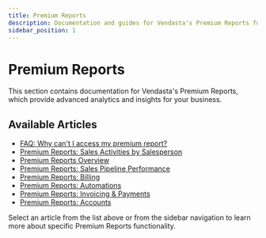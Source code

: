 ```yaml
---
title: Premium Reports
description: Documentation and guides for Vendasta's Premium Reports functionality
sidebar_position: 1
---
```


# Premium Reports

This section contains documentation for Vendasta's Premium Reports, which provide advanced analytics and insights for your business.

## Available Articles

- [FAQ: Why can't I access my premium report?](./faq-why-cant-i-access-my-premium-report.mdx)
- [Premium Reports: Sales Activities by Salesperson](./sales-activities-by-salesperson.mdx)
- [Premium Reports Overview](./overview.mdx)
- [Premium Reports: Sales Pipeline Performance](./sales-pipeline-performance.mdx)
- [Premium Reports: Billing](./billing.mdx)
- [Premium Reports: Automations](./premium-reports-automations.mdx)
- [Premium Reports: Invoicing & Payments](./premium-reports-invoicing-payments.mdx)
- [Premium Reports: Accounts](./accounts.mdx)

Select an article from the list above or from the sidebar navigation to learn more about specific Premium Reports functionality.
